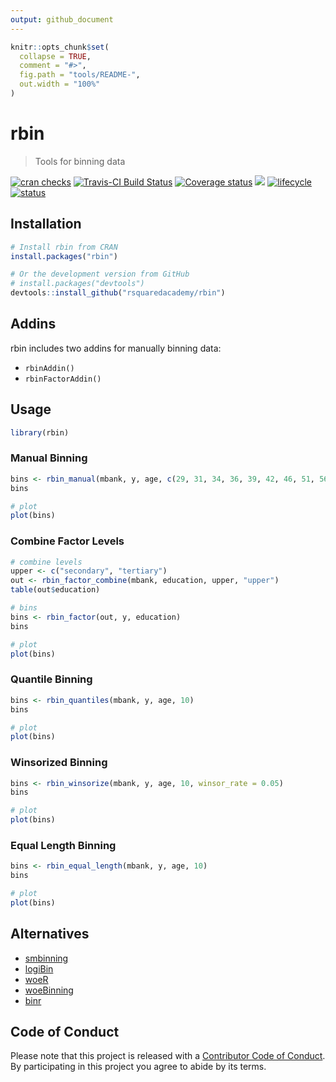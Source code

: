 ```yaml
---
output: github_document
---
```


<!-- README.md is generated from README.Rmd. Please edit that file -->

```r
knitr::opts_chunk$set(
  collapse = TRUE,
  comment = "#>",
  fig.path = "tools/README-",
  out.width = "100%"
)
```
# rbin

> Tools for binning data

[![cran checks](https://cranchecks.info/badges/summary/rbin)](https://cran.r-project.org/web/checks/check_results_rbin.html)
[![Travis-CI Build Status](https://travis-ci.org/rsquaredacademy/rbin.svg?branch=master)](https://travis-ci.org/rsquaredacademy/rbin) [![Coverage status](https://codecov.io/gh/rsquaredacademy/rbin/branch/master/graph/badge.svg)](https://codecov.io/github/rsquaredacademy/rbin?branch=master) [![](https://cranlogs.r-pkg.org/badges/grand-total/rbin)](https://cran.r-project.org/package=rbin) [![lifecycle](https://img.shields.io/badge/lifecycle-maturing-blue.svg)](https://www.tidyverse.org/lifecycle/#maturing) [![status](https://tinyverse.netlify.com/badge/rbin)](https://CRAN.R-project.org/package=rbin)

## Installation

```r
# Install rbin from CRAN
install.packages("rbin")

# Or the development version from GitHub
# install.packages("devtools")
devtools::install_github("rsquaredacademy/rbin")
```

## Addins

rbin includes two addins for manually binning data:

- `rbinAddin()`
- `rbinFactorAddin()`

## Usage

```r
library(rbin)
```

### Manual Binning

```r
bins <- rbin_manual(mbank, y, age, c(29, 31, 34, 36, 39, 42, 46, 51, 56))
bins 

# plot
plot(bins)
```

### Combine Factor Levels

```r
# combine levels
upper <- c("secondary", "tertiary")
out <- rbin_factor_combine(mbank, education, upper, "upper")
table(out$education)

# bins
bins <- rbin_factor(out, y, education)
bins 

# plot
plot(bins)
```

### Quantile Binning

```r
bins <- rbin_quantiles(mbank, y, age, 10)
bins 

# plot
plot(bins)
```

### Winsorized Binning

```r
bins <- rbin_winsorize(mbank, y, age, 10, winsor_rate = 0.05)
bins 

# plot
plot(bins)
```

### Equal Length Binning

```r
bins <- rbin_equal_length(mbank, y, age, 10)
bins 

# plot
plot(bins)
```

## Alternatives

- [smbinning](https://CRAN.R-project.org/package=smbinning)
- [logiBin](https://CRAN.R-project.org/package=logiBin)
- [woeR](https://CRAN.R-project.org/package=woeR)
- [woeBinning](https://CRAN.R-project.org/package=woeBinning)
- [binr](https://CRAN.R-project.org/package=binr)

## Code of Conduct

Please note that this project is released with a [Contributor Code of Conduct](CONDUCT.md). By participating in this project you agree to abide by its terms.
